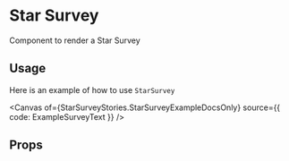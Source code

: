 
<Meta of={StarSurveyStories} />

# Star Survey

Component to render a Star Survey

## Usage

Here is an example of how to use `StarSurvey`

<Canvas of={StarSurveyStories.StarSurveyExampleDocsOnly} source={{ code: ExampleSurveyText }} />

## Props

<ArgTypes of={StarSurveyComponent} />
